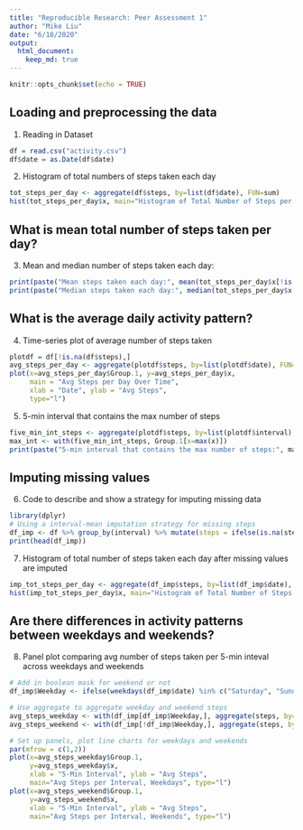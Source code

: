 ---
title: "Reproducible Research: Peer Assessment 1"
author: "Mike Liu"
date: "6/18/2020"
output: 
  html_document:
    keep_md: true
---

```{r setup, include=FALSE}
knitr::opts_chunk$set(echo = TRUE)
```
## Loading and preprocessing the data
1. Reading in Dataset
```{r}
df = read.csv("activity.csv")
df$date = as.Date(df$date)
```

2. Histogram of total numbers of steps taken each day
```{r, echo=FALSE}
tot_steps_per_day <- aggregate(df$steps, by=list(df$date), FUN=sum)
hist(tot_steps_per_day$x, main="Histogram of Total Number of Steps per Day", xlab="Sum of Steps Per Day")
```
## What is mean total number of steps taken per day?
3. Mean and median number of steps taken each day:
```{r}
print(paste("Mean steps taken each day:", mean(tot_steps_per_day$x[!is.na(tot_steps_per_day$x)])))
print(paste("Median steps taken each day:", median(tot_steps_per_day$x[!is.na(tot_steps_per_day$x)])))
```
## What is the average daily activity pattern?
4. Time-series plot of average number of steps taken
```{r}
plotdf = df[!is.na(df$steps),]
avg_steps_per_day <- aggregate(plotdf$steps, by=list(plotdf$date), FUN=mean)
plot(x=avg_steps_per_day$Group.1, y=avg_steps_per_day$x, 
     main = "Avg Steps per Day Over Time",
     xlab = "Date", ylab = "Avg Steps",
     type="l")
```

5. 5-min interval that contains the max number of steps
```{r}
five_min_int_steps <- aggregate(plotdf$steps, by=list(plotdf$interval), FUN=mean)
max_int <- with(five_min_int_steps, Group.1[x=max(x)])
print(paste("5-min interval that contains the max number of steps:", max_int))
```

## Imputing missing values
6. Code to describe and show a strategy for imputing missing data
```{r}
library(dplyr)
# Using a interval-mean imputation strategy for missing steps
df_imp <- df %>% group_by(interval) %>% mutate(steps = ifelse(is.na(steps), mean(steps, na.rm=TRUE),steps))
print(head(df_imp))
```

7. Histogram of total number of steps taken each day after missing values are imputed
```{r}
imp_tot_steps_per_day <- aggregate(df_imp$steps, by=list(df_imp$date), FUN=sum)
hist(imp_tot_steps_per_day$x, main="Histogram of Total Number of Steps per Day", xlab="Sum of Steps Per Day")
```

## Are there differences in activity patterns between weekdays and weekends?
8. Panel plot comparing avg number of steps taken per 5-min inteval across weekdays and weekends
```{r}
# Add in boolean mask for weekend or not
df_imp$Weekday <- ifelse(weekdays(df_imp$date) %in% c("Saturday", "Sunday"), FALSE, TRUE)

# Use aggregate to aggregate weekday and weekend steps
avg_steps_weekday <- with(df_imp[df_imp$Weekday,], aggregate(steps, by=list(interval), FUN=mean))
avg_steps_weekend <- with(df_imp[!df_imp$Weekday,], aggregate(steps, by=list(interval), FUN=mean))

# Set up panels, plot line charts for weekdays and weekends
par(mfrow = c(1,2))
plot(x=avg_steps_weekday$Group.1, 
     y=avg_steps_weekday$x, 
     xlab = "5-Min Interval", ylab = "Avg Steps",
     main="Avg Steps per Interval, Weekdays", type="l")
plot(x=avg_steps_weekend$Group.1, 
     y=avg_steps_weekend$x, 
     xlab = "5-Min Interval", ylab = "Avg Steps",
     main="Avg Steps per Interval, Weekends", type="l")

```


